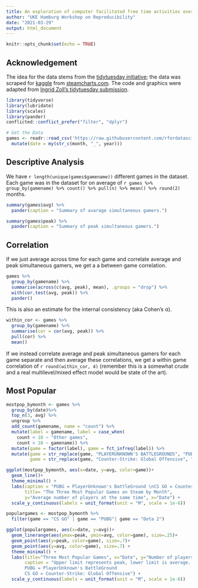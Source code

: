```yaml
---
title: An exploration of computer facilitated free time activities over the last decade
author: "UKE Hamburg Workshop on Reproducibility"
date: "2021-03-29"
output: html_document
---
```


```r
knitr::opts_chunk$set(echo = TRUE)
```

## Acknowledgement

The idea for the data stems from the [tidytuesday initiative](https://github.com/rfordatascience/tidytuesday/blob/master/data/2021/2021-03-16/readme.md); the data was scraped for [kaggle](https://www.kaggle.com/michau96/popularity-of-games-on-steam) from [steamcharts.com](https://steamcharts.com/).
The code and graphics were adapted from [Ingrid Zoll's tidytuesday submission](https://itlzoll.netlify.app/post/tidy-tuesday-march-16/).

```r
library(tidyverse)
library(lubridate)
library(scales)
library(pander)
conflicted::conflict_prefer("filter", "dplyr")
```

```r
# Get the Data
games <- readr::read_csv('https://raw.githubusercontent.com/rfordatascience/tidytuesday/master/data/2021/2021-03-16/games.csv') %>% 
  mutate(date = my(str_c(month, "_", year)))
```

## Descriptive Analysis

We have `r length(unique(games$gamename))` different games in the dataset.
Each game was in the dataset for on average of `r games %>% group_by(gamename) %>% count() %>% pull(n) %>% mean() %>% round(2)` months.

```r
summary(games$avg) %>% 
  pander(caption = "Summary of avarage simultaneous gamers.")
```

```r
summary(games$peak) %>% 
  pander(caption = "Summary of peak simultaneous gamers.")
```

## Correlation

If we just average across time for each game and correlate average and peak simultaneous gamers, we get a a between game correlation.

```r
games %>% 
  group_by(gamename) %>% 
  summarise(across(c(avg, peak), mean), .groups = "drop") %>% 
  with(cor.test(avg, peak)) %>% 
  pander()
```

This is also an estimate for the internal consistency (aka Cohen's α).

```r
within_cor <- games %>% 
  group_by(gamename) %>% 
  summarise(cor = cor(avg, peak)) %>% 
  pull(cor) %>% 
  mean()
```

If we instead correlate average and peak simultaneous gamers for each game separate and then average these correlations, we get a within game correlation of `r round(within_cor, 4)` (remember this is a somewhat crude and a real multilevel/mixed effect model would be state of the art).

## Most Popular

```r
mostpop_bymonth <- games %>%
  group_by(date)%>% 
  top_n(3, avg) %>% 
  ungroup %>%
  add_count(gamename, name = "count") %>%
  mutate(label = gamename, label = case_when(
    count < 10 ~ "Other games",
    count > 10 ~ gamename)) %>%
  mutate(game = factor(label), game = fct_infreq(label)) %>%
  mutate(game = str_replace(game, "PLAYERUNKNOWN'S BATTLEGROUNDS", "PUBG"), 
         game = str_replace(game, "Counter-Strike: Global Offensive", "CS GO"))
```

```r
ggplot(mostpop_bymonth, aes(x=date, y=avg, color=game))+
  geom_line()+
  theme_minimal() +
  labs(caption = "PUBG = PlayerUnknown's BattleGround \nCS GO = Counter-Strike: Global Offensive",
       title= "The Three Most Popular Games on Steam by Month", 
       y="Average number of players at the same time", x="Date") +
  scale_y_continuous(labels = unit_format(unit = "M", scale = 1e-6))
```

```r
populargames <- mostpop_bymonth %>%
  filter(game == "CS GO" | game == "PUBG"| game == "Dota 2")
```

```r
ggplot(populargames, aes(x=date, y=avg))+
  geom_linerange(aes(ymax=peak, ymin=avg, color=game), size=.25)+
  geom_point(aes(y=peak, color=game), size=.7)+
  geom_point(aes(y=avg, color=game), size=.7) +
  theme_minimal() +
  labs(title="Three Most Popular Games", x="Date", y="Number of players",
       caption = "Upper limit represents peak, lower limit is average.
       PUBG = PlayerUnknown's BattleGround
       CS GO = Counter-Strike: Global Offensive") +
  scale_y_continuous(labels = unit_format(unit = "M", scale = 1e-6))
```

